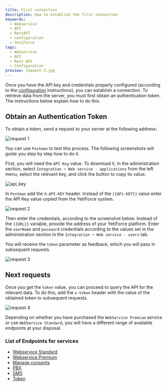 ```yaml
---
title: First connection
description: How to establish the first connection
keywords:
  - Webservice
  - API
  - RestAPI
  - configuration
  - YetiForce
tags:
  - Webservice
  - API
  - Rest API
  - Configuration
preview: request-3.jpg
---
```


Once you have the API key and credentials properly configured (according to the [configuration](/developer-guides/api/config) instructions), you can establish a connection. To retrieve data from the server, you must first obtain an authentication token. The instructions below explain how to do this.

## Obtain an Authentication Token

To obtain a token, send a request to your server at the following address:

![request 1](request-1.jpg)

You can use `Postman` to test this process. The following screenshots will guide you step by step how to do it.

First, you will need the `API Key` value. To download it, in the administration section, select `Integration ➞ Web service - applications` from the left menu, select the relevant key, and click the <kbd><i class="fa-solid fa-copy"></i></kbd> button to copy its value.

![api_key](api_key.jpg)

In `Postman` add the `X-API-KEY` header. Instead of the `{{APi-KEY}}` value enter the API Key value copied from the YetiForce system.

![request 2](request-2.jpg)

Then enter the credentials, according to the screenshot below. Instead of the `{{URL}}` variable, provide the address of your YetiForce platform. Enter the `userName` and `password` credentials according to the values ​​set in the administration section in the `Integration ➞ Web service - users` tab.

You will receive the `token` parameter as feedback, which you will pass in subsequent requests.

![request 3](request-3.jpg)

## Next requests

Once you get the `token` value, you can proceed to query the API for the relevant data. To do this, add the `x-token` header with the value of the obtained token to subsequent requests.

![request 4](request-4.jpg)

Depending on whether you have purchased the `WebService Premium` service or use `WebService Standard`, you will have a different range of available endpoints at your disposal.

### List of Endpoints for services

- [Webservice Standard](/developer-guides/api/WebserviceStandard)
- [Webservice Premium](/developer-guides/api/WebservicePremium)
- [Manage consents](/developer-guides/api/ManageConsents)
- [PBX](/developer-guides/api/PBX)
- [SMS](/developer-guides/api/SMS)
- [Token](/developer-guides/api/Token)
